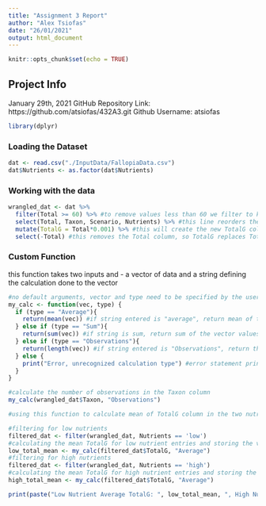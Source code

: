 ```yaml
---
title: "Assignment 3 Report"
author: "Alex Tsiofas"
date: "26/01/2021"
output: html_document
---
```


```r
knitr::opts_chunk$set(echo = TRUE)
```

## Project Info

January 29th, 2021
GitHub Repository Link: https://github.com/atsiofas/432A3.git
Github Username: atsiofas

```r
library(dplyr)
```

### Loading the Dataset
```r
dat <- read.csv("./InputData/FallopiaData.csv")
dat$Nutrients <- as.factor(dat$Nutrients)
```

### Working with the data

```r

wrangled_dat <- dat %>% 
  filter(Total >= 60) %>% #to remove values less than 60 we filter to keep values greater than or equal to 60
  select(Total, Taxon, Scenario, Nutrients) %>% #this line reorders the columns of dat to the specified sequence, any column name not listed is removed
  mutate(TotalG = Total*0.001) %>% #this will create the new TotalG column, converting the total amounts from milligrams to grams by multiplying the mg values by 0.001
  select(-Total) #this removes the Total column, so TotalG replaces Total

```

### Custom Function

this function takes two inputs and - a vector of data and a string defining the calculation done to the vector

```r
#no default arguments, vector and type need to be specified by the user
my_calc <- function(vec, type) {
  if (type == "Average"){
    return(mean(vec)) #if string entered is "average", return mean of the vector 
  } else if (type == "Sum"){
    return(sum(vec)) #if string is sum, return sum of the vector values
  } else if (type == "Observations"){
    return(length(vec)) #if string entered is "Observations", return the number of observations or length of the vector
  } else {
    print("Error, unrecognized calculation type") #error statement printed if string doesnt match any of the above, not returned
  }
}

#calculate the number of observations in the Taxon column
my_calc(wrangled_dat$Taxon, "Observations")

#using this function to calculate mean of TotalG column in the two nutrient categories

#filtering for low nutrients
filtered_dat <- filter(wrangled_dat, Nutrients == 'low')
#calculating the mean TotalG for low nutrient entries and storing the value
low_total_mean <- my_calc(filtered_dat$TotalG, "Average")
#filtering for high nutrients
filtered_dat <- filter(wrangled_dat, Nutrients == 'high')
#calculating the mean TotalG for high nutrient entries and storing the value
high_total_mean <- my_calc(filtered_dat$TotalG, "Average")

print(paste("Low Nutrient Average TotalG: ", low_total_mean, ", High Nutrient Average TotalG: ", high_total_mean))
```



